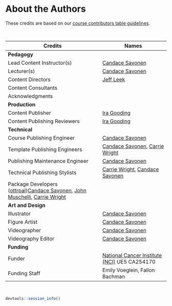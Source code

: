 
# About the Authors {-}

These credits are based on our [course contributors table guidelines](https://github.com/jhudsl/OTTR_Template/wiki/How-to-give-credits).

&nbsp;
&nbsp;

|Credits|Names|
|-------|-----|
|**Pedagogy**||
|Lead Content Instructor(s)|[Candace Savonen]|
|Lecturer(s)|[Candace Savonen]|
|Content Directors|[Jeff Leek]|
|Content Consultants||
|Acknowledgments||
|**Production**||
|Content Publisher|[Ira Gooding]|
|Content Publishing Reviewers|[Ira Gooding]|
|**Technical**||
|Course Publishing Engineer|[Candace Savonen]|
|Template Publishing Engineers|[Candace Savonen], [Carrie Wright]|
|Publishing Maintenance Engineer|[Candace Savonen]|
|Technical Publishing Stylists|[Carrie Wright], [Candace Savonen]|
|Package Developers ([ottrpal])[Candace Savonen], [John Muschelli], [Carrie Wright]|
|**Art and Design**||
|Illustrator| [Candace Savonen]|
|Figure Artist| [Candace Savonen]|
|Videographer|[Candace Savonen]|
|Videography Editor| [Candace Savonen]|
|**Funding**||
|Funder|[National Cancer Institute (NCI)](https://www.cancer.gov/) UE5 CA254170|
|Funding Staff| Emily Voeglein, Fallon Bachman|

&nbsp;

```r
devtools::session_info()
```

<!-- Author information -->

[Candace Savonen]: https://www.cansavvy.com/
[Carrie Wright]: https://carriewright11.github.io/
[Ira Gooding]: https://publichealth.jhu.edu/faculty/4130/ira-gooding
[Jeff Leek]: https://jtleek.com/
[John Muschelli]: https://johnmuschelli.com/

<!-- Links -->

[ottrpal]: https://github.com/jhudsl/ottrpal
